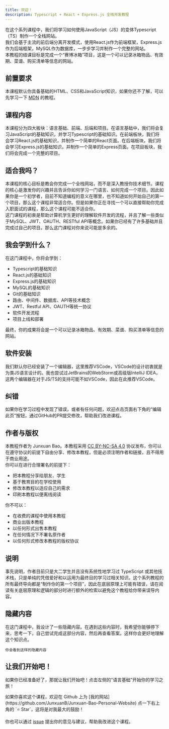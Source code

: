 ```yaml
---
title: 欢迎！
description: Typescript + React + Express.js 全栈开发教程
---
```

在这个系列课程中，我们将学习如何使用JavaScript（JS）的变体Typescript（TS）制作一个全栈网站。  
我们会基于主流的前后端分离开发模式，使用React.js作为前端框架，Express.js作为后端框架，MySQL作为数据库，一步步学习并制作一个完整的网站。  
本教程的结课目标是完成一个“赛博冰箱”项目，这是一个可以记录冰箱物品、有效期、菜谱、购买清单等信息的网站。

## 前置要求
本课程默认你具备基础的HTML、CSS和JavaScript知识，如果你还不了解，可以先学习一下 [MDN](https://developer.mozilla.org/zh-CN/docs/Web) 的教程。  

## 课程内容
本课程分为四大板块：语言基础、前端、后端和项目。在语言基础中，我们将会复习JavaScript的基础知识，并学习Typescript的基础知识。在前端板块，我们将会学习React.js的基础知识，并制作一个简单的React页面。在后端板块，我们将会学习Express.js的基础知识，并制作一个简单的Express页面。在项目板块，我们将会完成一个完整的项目。

## 适合我吗？
本课程的核心目标是教会你完成一个全栈网站，而不是深入教授你技术细节。课程的核心是激发你的兴趣并且告诉你如何学习一门语言、如何完成一个项目。因此如果你是一个初学者，目前不知道编程的意义在哪里，也不知道如何开始自己的第一个项目，那么这个课程非常适合你。但是如果你正在寻找一个可以直接帮助你完成入职面试的课程，那么这个课程可能不适合你。  
这门课程的初衷是帮助计算机学生更好的理解软件开发的流程，并且了解一些类似于MySQL、JWT、OAUTH、RESTful API等概念。如果你已经有了许多基础并且完成过自己的项目。那么这门课程对你来说可能是多余的。

## 我会学到什么？
在这门课程中，你将会学到：
- Typescript的基础知识
- React.js的基础知识
- Express.js的基础知识
- MySQL的基础知识
- Git的基础知识
- 路由、中间件、数据库、API等技术概念
- JWT、Restful API、OAUTH等统一协议
- 软件开发流程
- 项目上线和部署

最终，你的成果将会是一个可以记录冰箱物品、有效期、菜谱、购买清单等信息的网站。

## 软件安装
我们默认你已经安装了一个编辑器，这里推荐VSCode，VSCode的设计初衷就是为类JS语言设计的。我也尝试过JetBrains的WebStorm或高级版IntelliJ IDEA，这两个编辑器在对于JS/TS的支持可能不如VSCode，因此在此推荐VSCode。

## 纠错
如果你在学习过程中发现了错误，或者有任何问题，欢迎点击页面右下角的“编辑此页”按钮，通过GitHub的PR提交修改，帮助我们改进课程。

## 作者与版权
本教程作者为 Junxuan Bao。本教程采用 [CC BY-NC-SA 4.0](https://creativecommons.org/licenses/by-nc-sa/4.0/) 协议发布，你可以在遵守协议的前提下自由分享、修改本教程，但是必须注明作者和链接，且不得用于商业用途。  
你可以在进行合理署名的前提下：
- 把本教程分享给朋友、学生
- 基于教育目的在学校使用
- 修改本教程以适应自己的需求
- 印刷本教程以便离线阅读

你不可以：
- 在收费的课程中使用本教程
- 商业出版本教程
- 以任何形式出售本教程
- 在任何情况下不署名原作者
- 以任何形式修改本教程的版权协议

## 说明
事先说明，作者目前只是大二学生并且没有系统性地学习过 TypeScript 或其他技术栈，只是单纯的凭借爱好和以运用为最终目的学习过相关知识。这个系列教程的所有最终导向都是“制作你的第一个项目”，因此在底层原理上可能有错误，请在阅读有关底层原理和逻辑的部分时进行额外的检索以避免这个教程给你带来误导内容。

## 隐藏内容
在这门课程中，我设计了一些隐藏内容。在遇到这些内容时，我希望你能够停下来，思考一下，自己尝试完成这部分内容，然后再查看答案。这样你会更好地理解这个知识点。
<Blur isEnglish={false} client:visible>
```
你会看到这样的隐藏内容
```
</Blur>

## 让我们开始吧！
如果你已经准备好了，那就让我们开始吧！点击左侧的“语言基础”开始你的学习之旅！

<Aside type="tip" title="如果你喜欢这个课程..">
如果你喜欢这个课程，欢迎在 Github 上为 [我的网站](https://github.com/JunxuanB/Junxuan-Bao-Personal-Website) 点一下右上角的 `⭐️ Star`，这将是对我最大的鼓励！  

你也可以通过 [issue](https://github.com/JunxuanB/Junxuan-Bao-Personal-Website/issues) 提出你的意见与建议，帮助我改进这个课程。
</Aside>
